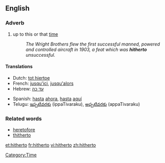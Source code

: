 ==English==
===Adverb===
# up to this or that [[time]] <!--(used frequently in [[legal]] papers).-->
#:''The Wright Brothers flew the first successful manned, powered and controlled aircraft in 1903, a feat which was '''hitherto''' unsuccessful.''

====Translations====
{{top}}
*Dutch: [[tot hiertoe]]
*French: [[jusqu'ici]], [[jusqu'alors]]
*Hebrew: [[עד כה]]
{{mid}}
*Spanish: [[hasta]] [[ahora]], [[hasta]] [[aquí]]
*Telugu: [[ఇప్పటివరకు]] (ippaTivaraku), [[అప్పటివరకు]] (appaTivaraku)
{{bottom}}

===Related words===
*[[heretofore]]
*[[thitherto]]

[[Category:Time]]

[[et:hitherto]]
[[fr:hitherto]]
[[vi:hitherto]]
[[zh:hitherto]]